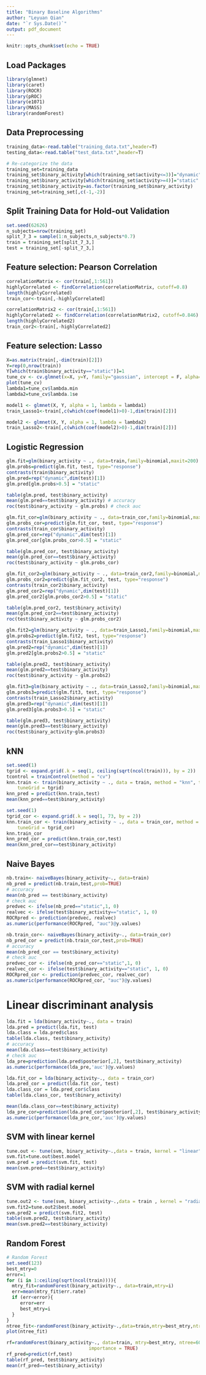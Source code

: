 ```yaml
---
title: "Binary Baseline Algorithms"
author: "Leyuan Qian"
date: "`r Sys.Date()`"
output: pdf_document
---
```


```r
knitr::opts_chunk$set(echo = TRUE)
```

## Load Packages

```r
library(glmnet)
library(caret)
library(ROCR)
library(pROC)
library(e1071)
library(MASS)
library(randomForest)
```

## Data Preprocessing

```r
training_data<-read.table("training_data.txt",header=T)
testing_data<-read.table("test_data.txt",header=T)

# Re-categorize the data
training_set=training_data
training_set$binary_activity[which(training_set$activity<=3)]="dynamic"
training_set$binary_activity[which(training_set$activity>=4)]="static"
training_set$binary_activity=as.factor(training_set$binary_activity)
training_set=training_set[,c(-1,-2)]
```

## Split Training Data for Hold-out Validation

```r
set.seed(62626)
n_subjects=nrow(training_set)
split_7_3 = sample(1:n_subjects,n_subjects*0.7)
train = training_set[split_7_3,]
test = training_set[-split_7_3,]
```

## Feature selection: Pearson Correlation

```r
correlationMatrix <- cor(train[,1:561])
highlyCorrelated <- findCorrelation(correlationMatrix, cutoff=0.8)
length(highlyCorrelated)
train_cor<-train[,-highlyCorrelated]
```

```r
correlationMatrix2 <- cor(train[,1:561])
highlyCorrelated2 <- findCorrelation(correlationMatrix2, cutoff=0.846) 
length(highlyCorrelated2)
train_cor2<-train[,-highlyCorrelated2]
```

## Feature selection: Lasso

```r
X=as.matrix(train[,-dim(train)[2]])
Y=rep(0,nrow(train))
Y[which(train$binary_activity=="static")]=1
tune_cv <- cv.glmnet(x=X, y=Y, family="gaussian", intercept = F, alpha=1)
plot(tune_cv)
lambda1=tune_cv$lambda.min
lambda2=tune_cv$lambda.1se

model1 <- glmnet(X, Y, alpha = 1, lambda = lambda1)
train_Lasso1<-train[,c(which(coef(model1)>0)-1,dim(train)[2])]

model2 <- glmnet(X, Y, alpha = 1, lambda = lambda2)
train_Lasso2<-train[,c(which(coef(model2)>0)-1,dim(train)[2])]
```

## Logistic Regression

```r
glm.fit=glm(binary_activity ~ ., data=train,family=binomial,maxit=200)
glm.probs=predict(glm.fit, test, type="response")
contrasts(train$binary_activity)
glm.pred=rep("dynamic",dim(test)[1])
glm.pred[glm.probs>0.5] = "static"

table(glm.pred, test$binary_activity)
mean(glm.pred==test$binary_activity) # accuracy
roc(test$binary_activity ~ glm.probs) # check auc
```

```r
glm.fit_cor=glm(binary_activity ~ ., data=train_cor,family=binomial,maxit=200)
glm.probs_cor=predict(glm.fit_cor, test, type="response")
contrasts(train_cor$binary_activity)
glm.pred_cor=rep("dynamic",dim(test)[1])
glm.pred_cor[glm.probs_cor>0.5] = "static"

table(glm.pred_cor, test$binary_activity)
mean(glm.pred_cor==test$binary_activity)
roc(test$binary_activity ~ glm.probs_cor)
```

```r
glm.fit_cor2=glm(binary_activity ~ ., data=train_cor2,family=binomial,maxit=200)
glm.probs_cor2=predict(glm.fit_cor2, test, type="response")
contrasts(train_cor2$binary_activity)
glm.pred_cor2=rep("dynamic",dim(test)[1])
glm.pred_cor2[glm.probs_cor2>0.5] = "static"

table(glm.pred_cor2, test$binary_activity)
mean(glm.pred_cor2==test$binary_activity)
roc(test$binary_activity ~ glm.probs_cor2)
```

```r
glm.fit2=glm(binary_activity ~ ., data=train_Lasso1,family=binomial,maxit=200) 
glm.probs2=predict(glm.fit2, test, type="response")
contrasts(train_Lasso1$binary_activity)
glm.pred2=rep("dynamic",dim(test)[1])
glm.pred2[glm.probs2>0.5] = "static"

table(glm.pred2, test$binary_activity)
mean(glm.pred2==test$binary_activity)
roc(test$binary_activity ~ glm.probs2)
```

```r
glm.fit3=glm(binary_activity ~ ., data=train_Lasso2,family=binomial,maxit=200) 
glm.probs3=predict(glm.fit3, test, type="response")
contrasts(train_Lasso2$binary_activity)
glm.pred3=rep("dynamic",dim(test)[1])
glm.pred3[glm.probs3>0.5] = "static"

table(glm.pred3, test$binary_activity)
mean(glm.pred3==test$binary_activity)
roc(test$binary_activity~glm.probs3)
```

## kNN

```r
set.seed(1)
tgrid <- expand.grid(.k = seq(1, ceiling(sqrt(ncol(train))), by = 2))
tcontrol = trainControl(method = "cv")
knn.train <- train(binary_activity ~ ., data = train, method = "knn", trControl = tcontrol, 
    tuneGrid = tgrid)
knn_pred = predict(knn.train,test)
mean(knn_pred==test$binary_activity)
```

```r
set.seed(1)
tgrid_cor <- expand.grid(.k = seq(1, 73, by = 2))
knn.train_cor <- train(binary_activity ~ ., data = train_cor, method = "knn", trControl = tcontrol, 
    tuneGrid = tgrid_cor)
knn.train_cor
knn_pred_cor = predict(knn.train_cor,test)
mean(knn_pred_cor==test$binary_activity)
```

## Naive Bayes

```r
nb.train<- naiveBayes(binary_activity~., data=train)
nb_pred = predict(nb.train,test,prob=TRUE)
# accuracy
mean(nb_pred == test$binary_activity) 
# check auc
predvec <- ifelse(nb_pred=="static",1, 0)
realvec <- ifelse(test$binary_activity=="static", 1, 0)
ROCRpred <- prediction(predvec, realvec)
as.numeric(performance(ROCRpred, "auc")@y.values)
```

```r
nb.train_cor<- naiveBayes(binary_activity~., data=train_cor)
nb_pred_cor = predict(nb.train_cor,test,prob=TRUE)
# accuracy
mean(nb_pred_cor == test$binary_activity)
# check auc
predvec_cor <- ifelse(nb_pred_cor=="static",1, 0)
realvec_cor <- ifelse(test$binary_activity=="static", 1, 0)
ROCRpred_cor <- prediction(predvec_cor, realvec_cor)
as.numeric(performance(ROCRpred_cor, "auc")@y.values)
```

# Linear discriminant analysis

```r
lda.fit = lda(binary_activity~., data = train)
lda.pred = predict(lda.fit, test)
lda.class = lda.pred$class
table(lda.class, test$binary_activity)
# accuracy
mean(lda.class==test$binary_activity)
# check auc
lda_pre=prediction(lda.pred$posterior[,2], test$binary_activity)
as.numeric(performance(lda_pre,'auc')@y.values)
```

```r
lda.fit_cor = lda(binary_activity~., data = train_cor)
lda.pred_cor = predict(lda.fit_cor, test)
lda.class_cor = lda.pred_cor$class
table(lda.class_cor, test$binary_activity)

mean(lda.class_cor==test$binary_activity)
lda_pre_cor=prediction(lda.pred_cor$posterior[,2], test$binary_activity)
as.numeric(performance(lda_pre_cor,'auc')@y.values)
```

## SVM with linear kernel

```r
tune.out <- tune(svm, binary_activity~.,data = train, kernel = "linear",ranges = list(cost = c(0.01, 0.1, 1, 10, 100)))
svm.fit=tune.out$best.model
svm.pred = predict(svm.fit, test)
mean(svm.pred==test$binary_activity)
```

## SVM with radial kernel

```r
tune.out2 <- tune(svm, binary_activity~.,data = train , kernel = "radial",ranges = list(cost = c(0.01, 0.1, 1, 10, 100)))
svm.fit2=tune.out2$best.model
svm.pred2 = predict(svm.fit2, test)
table(svm.pred2, test$binary_activity)
mean(svm.pred2==test$binary_activity)
```

## Random Forest

```r
# Random Forest
set.seed(123)
best_mtry=0
error=1
for (i in 1:ceiling(sqrt(ncol(train)))){
  mtry_fit=randomForest(binary_activity~., data=train,mtry=i)
  err=mean(mtry_fit$err.rate)
  if (err<error){
     error=err
     best_mtry=i
  }
}
ntree_fit<-randomForest(binary_activity~.,data=train,mtry=best_mtry,ntree=1000)
plot(ntree_fit)
```

```r
rf=randomForest(binary_activity~., data=train, mtry=best_mtry, ntree=600,proximity = TRUE,
                              importance = TRUE)
rf_pred=predict(rf,test)
table(rf_pred, test$binary_activity)
mean(rf_pred==test$binary_activity)
```
